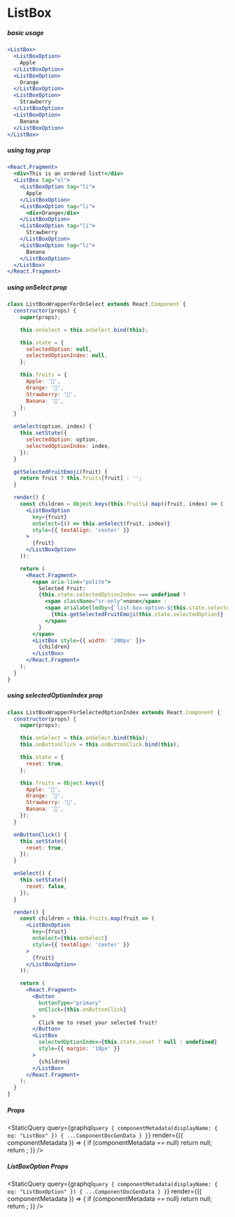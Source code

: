 
# ListBox



##### basic usage

```jsx live=true
<ListBox>
  <ListBoxOption>
    Apple
  </ListBoxOption>
  <ListBoxOption>
    Orange
  </ListBoxOption>
  <ListBoxOption>
    Strawberry
  </ListBoxOption>
  <ListBoxOption>
    Banana
  </ListBoxOption>
</ListBox>
```


##### using tag prop

```jsx live=true
<React.Fragment>
  <div>This is an ordered list!</div>
  <ListBox tag="ol">
    <ListBoxOption tag="li">
      Apple
    </ListBoxOption>
    <ListBoxOption tag="li">
      <div>Orange</div>
    </ListBoxOption>
    <ListBoxOption tag="li">
      Strawberry
    </ListBoxOption>
    <ListBoxOption tag="li">
      Banana
    </ListBoxOption>
  </ListBox>
</React.Fragment>
```


##### using onSelect prop

```jsx live=true
class ListBoxWrapperForOnSelect extends React.Component {
  constructor(props) {
    super(props);

    this.onSelect = this.onSelect.bind(this);

    this.state = {
      selectedOption: null,
      selectedOptionIndex: null,
    };

    this.fruits = {
      Apple: '🍎',
      Orange: '🍊',
      Strawberry: '🍓',
      Banana: '🍌',
    };
  }

  onSelect(option, index) {
    this.setState({
      selectedOption: option,
      selectedOptionIndex: index,
    });
  }

  getSelectedFruitEmoji(fruit) {
    return fruit ? this.fruits[fruit] : '';
  }

  render() {
    const children = Object.keys(this.fruits).map((fruit, index) => (
      <ListBoxOption
        key={fruit}
        onSelect={() => this.onSelect(fruit, index)}
        style={{ textAlign: 'center' }}
      >
        {fruit}
      </ListBoxOption>
    ));

    return (
      <React.Fragment>
        <span aria-live="polite">
          Selected Fruit:
          {this.state.selectedOptionIndex === undefined ?
            <span className="sr-only">none</span> :
            <span arialabelledby={`list-box-option-${this.state.selectedOptionIndex}`} >
              {this.getSelectedFruitEmoji(this.state.selectedOption)}
            </span>
          }
        </span>
        <ListBox style={{ width: '200px' }}>
          {children}
        </ListBox>
      </React.Fragment>
    );
  }
}
```


##### using selectedOptionIndex prop

```jsx live=true
class ListBoxWrapperForSelectedOptionIndex extends React.Component {
  constructor(props) {
    super(props);

    this.onSelect = this.onSelect.bind(this);
    this.onButtonClick = this.onButtonClick.bind(this);

    this.state = {
      reset: true,
    };

    this.fruits = Object.keys({
      Apple: '🍎',
      Orange: '🍊',
      Strawberry: '🍓',
      Banana: '🍌',
    });
  }

  onButtonClick() {
    this.setState({
      reset: true,
    });
  }

  onSelect() {
    this.setState({
      reset: false,
    });
  }

  render() {
    const children = this.fruits.map(fruit => (
      <ListBoxOption
        key={fruit}
        onSelect={this.onSelect}
        style={{ textAlign: 'center' }}
      >
        {fruit}
      </ListBoxOption>
    ));

    return (
      <React.Fragment>
        <Button
          buttonType="primary"
          onClick={this.onButtonClick}
        >
          Click me to reset your selected fruit!
        </Button>
        <ListBox
          selectedOptionIndex={this.state.reset ? null : undefined}
          style={{ margin: '10px' }}
        >
          {children}
        </ListBox>
      </React.Fragment>
    );
  }
}
```

##### Props

<StaticQuery
  query={graphql`query {
    componentMetadata(displayName: { eq: "ListBox" }) { ...ComponentDocGenData }
  }`}
  render={({ componentMetadata }) => {
    if (componentMetadata == null) return null;
    return <PropsTable propMetaData={componentMetadata.props} />;
  }}
/>


##### ListBoxOption Props

<StaticQuery
  query={graphql`query {
    componentMetadata(displayName: { eq: "ListBoxOption" }) { ...ComponentDocGenData }
  }`}
  render={({ componentMetadata }) => {
    if (componentMetadata == null) return null;
    return <PropsTable propMetaData={componentMetadata.props} />;
  }}
/>
